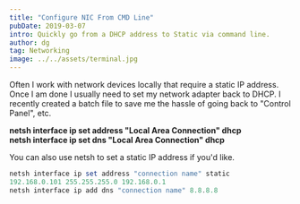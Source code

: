 ```yaml
---
title: "Configure NIC From CMD Line"
pubDate: 2019-03-07
intro: Quickly go from a DHCP address to Static via command line.
author: dg
tag: Networking
image: ../../assets/terminal.jpg
---
```

Often I work with network devices locally that require a static IP address. Once I am done I usually need to set my network adapter back to DHCP. I recently created a batch file to save me the hassle of going back to "Control Panel", etc.

**netsh interface ip set address "Local Area Connection" dhcp  
netsh interface ip set dns "Local Area Connection" dhcp**

You can also use netsh to set a static IP address if you'd like.

```powershell
netsh interface ip set address "connection name" static 
192.168.0.101 255.255.255.0 192.168.0.1  
netsh interface ip add dns "connection name" 8.8.8.8
```